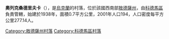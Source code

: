 {{expand|time=2016-09-03T09:45:20+00:00}}
{{unreferenced|time=2016-09-03T09:45:20+00:00}}
{{coord|47|59|42|N|29|13|46|E|scale:30000|display=title}}

'''奧列克桑德里夫卡'''（{{lang-uk|Олександрівка}}），是[[烏克蘭|烏克蘭]]的村落，位於該國西南部[[敖德薩州|敖德薩州]]，由[[科德馬區|科德馬區]]負責管轄，始建於1938年，面積0.7平方公里，2001年人口194，人口密度每平方公里277.14人。

{{DEFAULTSORT:Олександрівка}}
[[Category:敖德薩州村落|Category:敖德薩州村落]]
[[Category:科德馬區村落|Category:科德馬區村落]]


{{Odessa-geo-stub}}